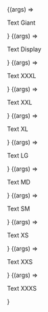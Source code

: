 
<Meta title="Components/Texts/TextStyles"/>

<Canvas>
  <Story
    name="Giant">
    {(args) =>
    <p class = "text-giant text-primary-dark">Text Giant</p>}
  </Story>
</Canvas>

<Canvas>
  <Story
    name="Display">
    {(args) =>
    <p class = "text-display text-primary-dark">Text Display</p>}
  </Story>
</Canvas>

<Canvas>
  <Story
    name="XXXL">
    {(args) =>
    <p class = "text-xxxl text-primary-dark">Text XXXL</p>}
  </Story>
</Canvas>

<Canvas>
  <Story
    name="XXL">
    {(args) =>
    <p class = "text-xxl text-primary-dark">Text XXL</p>}
  </Story>
</Canvas>

<Canvas>
  <Story
    name="XL">
    {(args) =>
    <p class = "text-xl text-primary-dark">Text XL</p>}
  </Story>
</Canvas>

<Canvas>
  <Story
    name="LG">
    {(args) =>
    <p class = "text-lg text-primary-dark">Text LG</p>}
  </Story>
</Canvas>

<Canvas>
  <Story
    name="MD">
    {(args) =>
    <p class = "text-md text-primary-dark">Text MD</p>}
  </Story>
</Canvas>

<Canvas>
  <Story
    name="SM">
    {(args) =>
    <p class = "text-sm text-primary-dark">Text SM</p>}
  </Story>
</Canvas>

<Canvas>
  <Story
    name="XS">
    {(args) =>
    <p class = "text-xs text-primary-dark">Text XS</p>}
  </Story>
</Canvas>

<Canvas>
  <Story
    name="XXS">
    {(args) =>
    <p class = "text-xxs text-primary-dark">Text XXS</p>}
  </Story>
</Canvas>

<Canvas>
  <Story
    name="XXXS">
    {(args) =>
    <p class = "text-xxxs text-primary-dark">Text XXXS</p>}
  </Story>
</Canvas>







